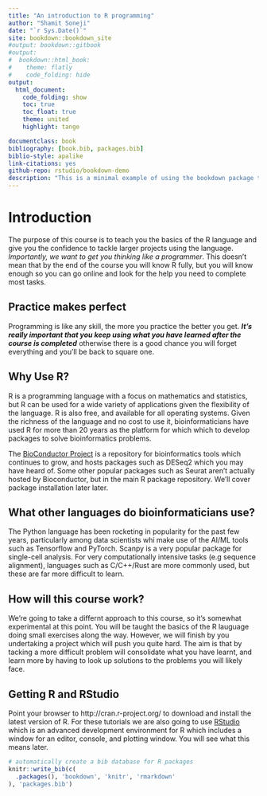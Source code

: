```yaml
--- 
title: "An introduction to R programming"
author: "Shamit Soneji"
date: "`r Sys.Date()`"
site: bookdown::bookdown_site
#output: bookdown::gitbook
#output:
#  bookdown::html_book:
#    theme: flatly
#    code_folding: hide
output:
  html_document:
    code_folding: show
    toc: true
    toc_float: true
    theme: united
    highlight: tango

documentclass: book
bibliography: [book.bib, packages.bib]
biblio-style: apalike
link-citations: yes
github-repo: rstudio/bookdown-demo
description: "This is a minimal example of using the bookdown package to write a book. The output format for this example is bookdown::gitbook."
---
```


# Introduction

The purpose of this course is to teach you the basics of the R language and give you the confidence to tackle larger projects using the language. *Importantly, we want to get you thinking like a programmer*. This doesn't mean that by the end of the course you will know R fully, but you will know enough so you can go online and look for the help you need to complete most tasks.

## Practice makes perfect

Programming is like any skill, the more you practice the better you get. ***It's really important that you keep using what you have learned after the course is completed*** otherwise there is a good chance you will forget everything and you'll be back to square one.

## Why Use R?
R is a programming language with a focus on mathematics and statistics, but R can be used for a wide variety of applications given the flexibility of the language. R is also free, and available for all operating systems. Given the richness of the language and no cost to use it, bioinformaticians have used R for more than 20 years as the platform for which which to develop packages to solve bioinformatics problems.

The [BioConductor Project](https://www.bioconductor.org/) is a repository for bioinformatics tools which continues to grow, and hosts packages such as DESeq2 which you may have heard of. Some other popular packages such as Seurat aren't actually hosted by Bioconductor, but in the main R package repository. We'll cover package installation later later.

## What other languages do bioinformaticians use?

The Python language has been rocketing in popularity for the past few years, particularly among data scientists whi make use of the AI/ML tools such as Tensorflow and PyTorch. Scanpy is a very popular package for single-cell analysis. For very computationally intensive tasks (e.g sequence alignment), languages such as C/C++/Rust are more commonly used, but these are far more difficult to learn.

## How will this course work?
We're going to take a differnt approach to this course, so it's somewhat experimental at this point. You will be taught the basics of the R lauguage doing small exercises along the way. However, we will finish by you undertaking a project which will push you quite hard. The aim is that by tacking a more difficult problem will consolidate what you have learnt, and learn more by having to look up solutions to the problems you will likely face.

## Getting R and RStudio

Point your browser to http://cran.r-project.org/ to download and install the latest version of R. For these tutorials we are also going to use [RStudio](http://www.rstudio.com/) which is an advanced development environment for R which includes a window for an editor, console, and plotting window. You will see what this means later.



```r
# automatically create a bib database for R packages
knitr::write_bib(c(
  .packages(), 'bookdown', 'knitr', 'rmarkdown'
), 'packages.bib')
```
